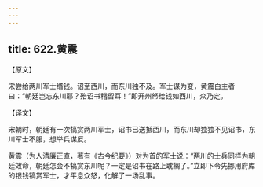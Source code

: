 ```yaml
---
---
---
```

title: 622.黄震
---



【原文】

宋尝给两川军士缗钱。诏至西川，而东川独不及。军士谋为变，黄震白主者曰：“朝廷岂忘东川耶？殆诏书稽留耳！”即开州帑给钱如西川，众乃定。

【译文】

宋朝时，朝廷有一次犒赏两川军士，诏书已送抵西川，而东川却独独不见诏书，东川军士不服，想举兵谋反。

黄震（为人清廉正直，著有《古今纪要》）对为首的军士说：“两川的士兵同样为朝廷效命，朝廷怎会不犒赏东川呢？一定是诏书在路上耽搁了。”立即下令先挪用府库的银钱犒赏军士，才平息众怒，化解了一场乱事。